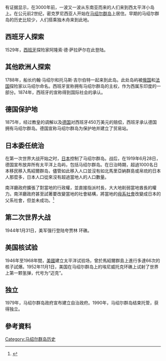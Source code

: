 有证据显示，在3000年前，一波又一波从东南亚而来的人们来到西太平洋小岛上。在公元前2世纪，密克罗尼西亚人开始在[[马绍尔群岛|马绍尔群岛]]上居住。早期的马绍尔群岛的历史比较少，人们搭乘独木舟来到此地。

==西班牙人探索==
1529年，[[西班牙|西班牙]]探险家阿隆索·德·萨拉萨尔在此登陆。
==其他欧洲人探索==
{{Main|菲律賓都督府}}
1788年，船长约翰·马绍尔和托马斯·吉尔伯特一起来到此岛。此处岛屿被[[俄国|俄国]]和[[法国|法国]]探险家以马绍尔命名。西班牙宣称拥有马绍尔群岛的主权，作为西属东印度的一部分。1874年，西班牙的宣称得到国际社会的承认。
==德国保护地==
{{Main|德屬紐幾內亞}}
1875年，经过教皇的调解以及[[德国|德国]]对西班牙450万美元的赔偿，西班牙承认德国拥有马绍尔群岛。德国宣称马绍尔群岛为保护地并建立了贸易站。
==日本委任统治==
{{Main|南洋廳}}
在第一次世界大战开始之时，[[日本|日本]]控制了马绍尔群岛。战后，在1919年6月28日，德国宣布放弃所有太平洋上岛屿，包括马绍尔群岛。在日治時期，超過1000名日本移民移入馬紹爾群岛，儘管如此移入人口並沒有如北馬里亞納群島或帛琉的日本人那麼多，日本人口從來沒有超過當地人的人口數量。

南洋廳政府擴張了對當地的行政權，並直接指派村長，大大地削弱當地酋長的權力。南洋廳政府甚至試著要改變當地的社會結構，將當地的[[母系社會|母系社會]]改變成日本的父系社會，但並未成功。<ref name="PIAS-DG">{{cite web |title=Marshall Islands |url=http://piasdgserver.usp.ac.fj/peacenet//index.php?id=152 |publisher=Pacific Institute of Advanced Studies in Development and Governance (PIAS-DG), University of the South Pacific, Suva, Fiji |accessdate=2010年6月11日 }}{{dead link|date=十一月 2017 |bot=InternetArchiveBot }}</ref>

==第二次世界大战==
1944年1月31日，美军强行登陆夸贾林 环礁。
==美国核试验==
1946年至1968年間，[[美國|美國]]建立太平洋试验场，曾於馬紹爾群島上進行多達66次的核子試爆。1952年11月1日，美国在马绍尔群岛上的埃尼威托克环礁上试射了世界上第一颗氢弹，代号为“迈克”。
==独立==
1979年，马绍尔群岛政府宣布建立自治政府。1990年，马绍尔群岛结束托管，获得独立。

== 參考資料 ==
{{reflist}}


{{大洋洲题目|历史}}
[[Category:马绍尔群岛历史|Category:马绍尔群岛历史]]